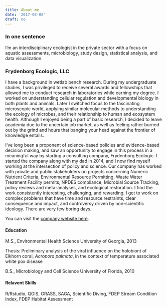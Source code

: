 ```yaml
---
title: About me
date: '2017-03-08'
draft: no
---
```


### In one sentence

I'm an interdisciplinary ecologist in the private sector with a focus on aquatic assessments, microbiology, study design, statistical analysis, and data visualization.


### Frydenborg Ecologic, LLC

I have a background in wetlab bench research. During my undergraduate studies, I was privileged to receive several awards and fellowships that allowed me to conduct research in laboratories while earning my degree. I worked on understanding cellular regulation and developmental biology in both plants and animals. Later I switched focus to the fascinating microscopic world, applying similar molecular methods to understanding the ecology of microbes, and their relationship to human and ecosystem health. Although I enjoyed being a part of basic research, I decided to leave academia due to the uncertain job market, as well as feeling rather burned out by the grind and hours that banging your head against the frontier of knowledge entails.

I've long been a proponent of science-based policies and evidence-based decision making, and saw an opportunity to engage in this process in a meaningful way by starting a consulting company, Frydenborg Ecologic. I started the company along with my dad in 2014, and I now find myself working at the intersection of policy and science. Our company has worked with private and public stakeholders on projects concerning Numeric Nutrient Criteria, Environmental Resource Permitting, Waste Water Treatment Facility permits, NPDES compliance, Microbial Source Tracking, policy reviews and meta-analyses, and ecological restoration. I find the work consistently interesting, challenging, and rewarding. I get to work on complex problems that have time and resource restraints, clear consequence and impact, and controversy driven by non-scientific ideology. There are very few boring days.


You can visit the [company website here](http://www.frecologic.com/).

#### Education

M.S., Environmental Health Science
University of Georgia, 2013
 
Thesis: Preliminary analysis of the viral influence on the holobiont of Elkhorn coral, *Acropora palmata*, in the context of temperature associated white pox disease
 
B.S., Microbiology and Cell Science
University of Florida, 2010     

#### Relavent Skills
R/Rstudio,  QGIS, GRASS, SAGA, Scientific Diving, FDEP Stream Condition Index, FDEP Habitat Assessment

####